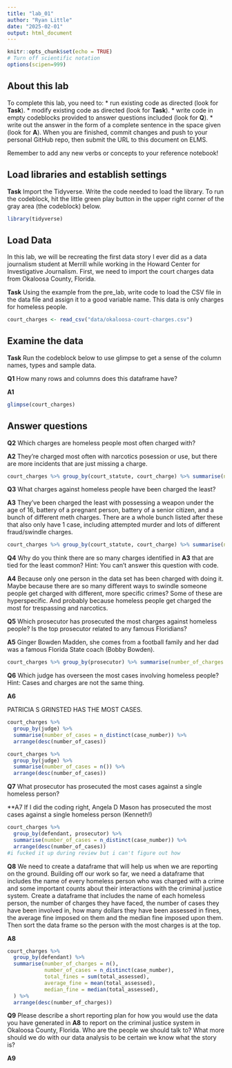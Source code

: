 ```yaml
---
title: "lab_01"
author: "Ryan Little"
date: "2025-02-01"
output: html_document
---
```


```r
knitr::opts_chunk$set(echo = TRUE)
# Turn off scientific notation
options(scipen=999)
```

## About this lab

To complete this lab, you need to: \* run existing code as directed (look for **Task**). \* modify existing code as directed (look for **Task**). \* write code in empty codeblocks provided to answer questions included (look for **Q**). \* write out the answer in the form of a complete sentence in the space given (look for **A**). When you are finished, commit changes and push to your personal GitHub repo, then submit the URL to this document on ELMS.

Remember to add any new verbs or concepts to your reference notebook!

## Load libraries and establish settings

**Task** Import the Tidyverse. Write the code needed to load the library. To run the codeblock, hit the little green play button in the upper right corner of the gray area (the codeblock) below.

```r
library(tidyverse)
```

## Load Data

In this lab, we will be recreating the first data story I ever did as a data journalism student at Merrill while working in the Howard Center for Investigative Journalism. First, we need to import the court charges data from Okaloosa County, Florida.

**Task** Using the example from the pre_lab, write code to load the CSV file in the data file and assign it to a good variable name. This data is only charges for homeless people.

```r
court_charges <- read_csv("data/okaloosa-court-charges.csv")

```

## Examine the data

**Task** Run the codeblock below to use glimpse to get a sense of the column names, types and sample data.

**Q1** How many rows and columns does this dataframe have?

**A1**

```r
glimpse(court_charges)

```

## Answer questions

**Q2** Which charges are homeless people most often charged with?

**A2**
They're charged most often with narcotics posession or use, but there are more incidents that are just missing a charge. 

```r
court_charges %>% group_by(court_statute, court_charge) %>% summarise(number_of_incidents = n()) %>% arrange(desc(number_of_incidents))
```


**Q3** What charges against homeless people have been charged the least?

**A3**
They've been charged the least with possessing a weapon under the age of 16, battery of a pregnant person, battery of a senior citizen, and a bunch of different meth charges. There are a whole bunch listed after these that also only have 1 case, including attempted murder and lots of different fraud/swindle charges. 

```r
court_charges %>% group_by(court_statute, court_charge) %>% summarise(number_of_incidents = n()) %>% arrange(number_of_incidents)
```

**Q4** Why do you think there are so many charges identified in **A3** that are tied for the least common? Hint: You can't answer this question with code.

**A4**
Because only one person in the data set has been charged with doing it. Maybe because there are so many different ways to swindle someone people get charged with different, more specific crimes? Some of these are hyperspecific. And probably because homeless people get charged the most for trespassing and narcotics. 

**Q5** Which prosecutor has prosecuted the most charges against homeless people? Is the top prosecutor related to any famous Floridians?

**A5**
Ginger Bowden Madden, she comes from a football family and her dad was a famous Florida State coach (Bobby Bowden). 

```r
court_charges %>% group_by(prosecutor) %>% summarise(number_of_charges = n()) %>% arrange(desc(number_of_charges))

```


**Q6** Which judge has overseen the most cases involving homeless people? Hint: Cases and charges are not the same thing.

**A6**

PATRICIA S GRINSTED HAS THE MOST CASES. 

```r
court_charges %>% 
  group_by(judge) %>% 
  summarise(number_of_cases = n_distinct(case_number)) %>% 
  arrange(desc(number_of_cases))
```
```r
court_charges %>% 
  group_by(judge) %>% 
  summarise(number_of_cases = n()) %>% 
  arrange(desc(number_of_cases))
```



**Q7** What prosecutor has prosecuted the most cases against a single homeless person?

**A7
If I did the coding right, Angela D Mason has prosecuted the most cases against a single homeless person (Kenneth!)

```r
court_charges %>% 
  group_by(defendant, prosecutor) %>% 
  summarise(number_of_cases = n_distinct(case_number)) %>% 
  arrange(desc(number_of_cases))
#i fucked it up during review but i can't figure out how

```

**Q8** We need to create a dataframe that will help us when we are reporting on the ground. Building off our work so far, we need a dataframe that includes the name of every homeless person who was charged with a crime and some important counts about their interactions with the criminal justice system. Create a dataframe that includes the name of each homeless person, the number of charges they have faced, the number of cases they have been involved in, how many dollars they have been assessed in fines, the average fine imposed on them and the median fine imposed upon them. Then sort the data frame so the person with the most charges is at the top. 

**A8**

```r
court_charges %>% 
  group_by(defendant) %>% 
  summarise(number_of_charges = n(), 
            number_of_cases = n_distinct(case_number),
            total_fines = sum(total_assessed), 
            average_fine = mean(total_assessed), 
            median_fine = median(total_assessed), 
  ) %>% 
  arrange(desc(number_of_charges))


```

**Q9** Please describe a short reporting plan for how you would use the data you have generated in **A8** to report on the criminal justice system in Okaloosa County, Florida. Who are the people we should talk to? What more should we do with our data analysis to be certain we know what the story is?

**A9**